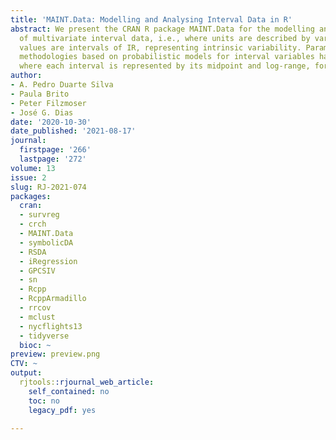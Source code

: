 ```yaml
---
title: 'MAINT.Data: Modelling and Analysing Interval Data in R'
abstract: We present the CRAN R package MAINT.Data for the modelling and analysis
  of multivariate interval data, i.e., where units are described by variables whose
  values are intervals of IR, representing intrinsic variability. Parametric inference
  methodologies based on probabilistic models for interval variables have been developed,
  where each interval is represented by its midpoint and log-range, for
author:
- A. Pedro Duarte Silva
- Paula Brito
- Peter Filzmoser
- José G. Dias
date: '2020-10-30'
date_published: '2021-08-17'
journal:
  firstpage: '266'
  lastpage: '272'
volume: 13
issue: 2
slug: RJ-2021-074
packages:
  cran:
  - survreg
  - crch
  - MAINT.Data
  - symbolicDA
  - RSDA
  - iRegression
  - GPCSIV
  - sn
  - Rcpp
  - RcppArmadillo
  - rrcov
  - mclust
  - nycflights13
  - tidyverse
  bioc: ~
preview: preview.png
CTV: ~
output:
  rjtools::rjournal_web_article:
    self_contained: no
    toc: no
    legacy_pdf: yes

---
```

